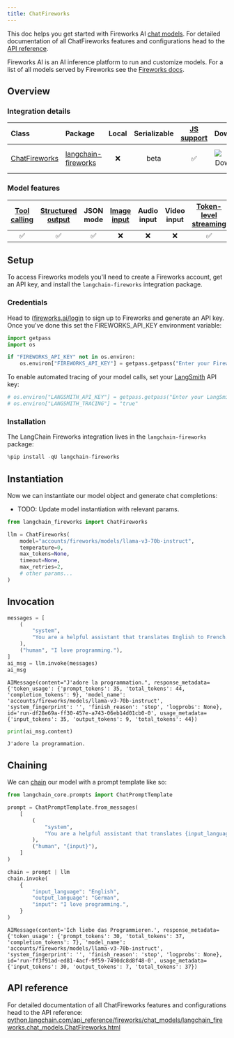 ```yaml
---
title: ChatFireworks
---
```


This doc helps you get started with Fireworks AI [chat models](/oss/python/langchain/models). For detailed documentation of all ChatFireworks features and configurations head to the [API reference](https://python.langchain.com/api_reference/fireworks/chat_models/langchain_fireworks.chat_models.ChatFireworks.html).

Fireworks AI is an AI inference platform to run and customize models. For a list of all models served by Fireworks see the [Fireworks docs](https://fireworks.ai/models).

## Overview

### Integration details

| Class | Package | Local | Serializable | [JS support](https://js.langchain.com/docs/integrations/chat/fireworks) | Downloads | Version |
| :--- | :--- | :---: | :---: |  :---: | :---: | :---: |
| [ChatFireworks](https://python.langchain.com/api_reference/fireworks/chat_models/langchain_fireworks.chat_models.ChatFireworks.html) | [langchain-fireworks](https://python.langchain.com/api_reference/fireworks/index.html) | ❌ | beta | ✅ | ![PyPI - Downloads](https://img.shields.io/pypi/dm/langchain-fireworks?style=flat-square&label=%20) | ![PyPI - Version](https://img.shields.io/pypi/v/langchain-fireworks?style=flat-square&label=%20) |

### Model features

| [Tool calling](/oss/python/langchain/tools) | [Structured output](/oss/python/langchain/structured-output) | JSON mode | [Image input](/oss/python/langchain/messages#multimodal) | Audio input | Video input | [Token-level streaming](/oss/python/langchain/streaming/) | Native async | [Token usage](/oss/python/langchain/models#token-usage) | [Logprobs](/oss/python/langchain/models#log-probabilities) |
| :---: | :---: | :---: | :---: |  :---: | :---: | :---: | :---: | :---: | :---: |
| ✅ | ✅ | ✅ | ❌ | ❌ | ❌ | ✅ | ✅ | ✅ | ✅ |

## Setup

To access Fireworks models you'll need to create a Fireworks account, get an API key, and install the `langchain-fireworks` integration package.

### Credentials

Head to ([fireworks.ai/login](https://fireworks.ai/login) to sign up to Fireworks and generate an API key. Once you've done this set the FIREWORKS_API_KEY environment variable:

```python
import getpass
import os

if "FIREWORKS_API_KEY" not in os.environ:
    os.environ["FIREWORKS_API_KEY"] = getpass.getpass("Enter your Fireworks API key: ")
```

To enable automated tracing of your model calls, set your [LangSmith](https://docs.smith.langchain.com/) API key:

```python
# os.environ["LANGSMITH_API_KEY"] = getpass.getpass("Enter your LangSmith API key: ")
# os.environ["LANGSMITH_TRACING"] = "true"
```

### Installation

The LangChain Fireworks integration lives in the `langchain-fireworks` package:

```python
%pip install -qU langchain-fireworks
```

## Instantiation

Now we can instantiate our model object and generate chat completions:

- TODO: Update model instantiation with relevant params.

```python
from langchain_fireworks import ChatFireworks

llm = ChatFireworks(
    model="accounts/fireworks/models/llama-v3-70b-instruct",
    temperature=0,
    max_tokens=None,
    timeout=None,
    max_retries=2,
    # other params...
)
```

## Invocation

```python
messages = [
    (
        "system",
        "You are a helpful assistant that translates English to French. Translate the user sentence.",
    ),
    ("human", "I love programming."),
]
ai_msg = llm.invoke(messages)
ai_msg
```

```output
AIMessage(content="J'adore la programmation.", response_metadata={'token_usage': {'prompt_tokens': 35, 'total_tokens': 44, 'completion_tokens': 9}, 'model_name': 'accounts/fireworks/models/llama-v3-70b-instruct', 'system_fingerprint': '', 'finish_reason': 'stop', 'logprobs': None}, id='run-df28e69a-ff30-457e-a743-06eb14d01cb0-0', usage_metadata={'input_tokens': 35, 'output_tokens': 9, 'total_tokens': 44})
```

```python
print(ai_msg.content)
```

```output
J'adore la programmation.
```

## Chaining

We can [chain](/oss/python/how-to/sequence/) our model with a prompt template like so:

```python
from langchain_core.prompts import ChatPromptTemplate

prompt = ChatPromptTemplate.from_messages(
    [
        (
            "system",
            "You are a helpful assistant that translates {input_language} to {output_language}.",
        ),
        ("human", "{input}"),
    ]
)

chain = prompt | llm
chain.invoke(
    {
        "input_language": "English",
        "output_language": "German",
        "input": "I love programming.",
    }
)
```

```output
AIMessage(content='Ich liebe das Programmieren.', response_metadata={'token_usage': {'prompt_tokens': 30, 'total_tokens': 37, 'completion_tokens': 7}, 'model_name': 'accounts/fireworks/models/llama-v3-70b-instruct', 'system_fingerprint': '', 'finish_reason': 'stop', 'logprobs': None}, id='run-ff3f91ad-ed81-4acf-9f59-7490dc8d8f48-0', usage_metadata={'input_tokens': 30, 'output_tokens': 7, 'total_tokens': 37})
```

## API reference

For detailed documentation of all ChatFireworks features and configurations head to the API reference: [python.langchain.com/api_reference/fireworks/chat_models/langchain_fireworks.chat_models.ChatFireworks.html](https://python.langchain.com/api_reference/fireworks/chat_models/langchain_fireworks.chat_models.ChatFireworks.html)
